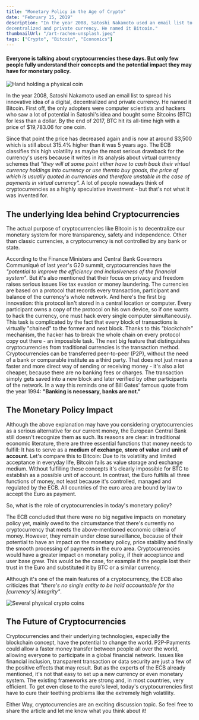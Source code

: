 ```yaml
---
title: "Monetary Policy in the Age of Crypto"
date: "February 15, 2019"
description: "In the year 2008, Satoshi Nakamoto used an email list to spread his innovative idea of a digital,
decentralized and private currency. He named it Bitcoin."
thumbnailUrl: "/art-rachen-unsplash.jpeg"
tags: ["Crypto", "Bitcoin", "Economics"]
---
```


#### Everyone is talking about cryptocurrencies these days. But only few people fully understand their concepts and the potential impact they may have for monetary policy.

![Hand holding a physical coin](https://images.unsplash.com/photo-1634704784915-aacf363b021f?ixlib=rb-1.2.1&raw_url=true&q=80&fm=jpg&crop=entropy&cs=tinysrgb&ixid=MnwxMjA3fDB8MHxwaG90by1wYWdlfHx8fGVufDB8fHx8&auto=format&fit=crop&w=2070)

In the year 2008, Satoshi Nakamoto used an email list to spread his innovative idea of a digital,
decentralized and private currency. He named it Bitcoin. First off, the only adopters were computer scientists
and hackers who saw a lot of potential in Satoshi's idea and bought some Bitcoins (BTC) for less than a dollar.
By the end of 2017, BTC hit its all-time high with a price of $19,783.06 for one coin.

Since that point the price has decreased again and is now at around $3,500 which is still about 315.4% higher
than it was 5 years ago. The ECB classifies this high volatility as maybe the most serious drawback for
the currency's users because it writes in its analysis about virtual currency schemes that
_"they will at some point either have to cash back their virtual currency holdings into currency or use themto buy goods, the price of which is usually quoted in currencies and therefore unstable in the case of payments in virtual currency"._
A lot of people nowadays think of cryptocurrencies as a highly speculative investment - but that's not
what it was invented for.

## The underlying Idea behind Cryptocurrencies

The actual purpose of cryptocurrencies like Bitcoin is to decentralize our monetary system for
more transparency, safety and independence. Other than classic currencies, a cryptocurrency is not
controlled by any bank or state.

According to the Finance Ministers and Central Bank Governors Communiqué of last year's G20 summit,
cryptocurrencies have the _"potential to improve the efficiency and inclusiveness of the financial system"_.
But it's also mentioned that their focus on privacy and freedom raises serious issues like tax evasion or
money laundering.
The currencies are based on a protocol that records every transaction, participant and balance of the
currency's whole network. And here's the first big innovation: this protocol isn't stored in a central
location or computer. Every participant owns a copy of the protocol on his own device, so if one wants to
hack the currency, one must hack every single computer simultaneously.
This task is complicated by the fact that every block of transactions is virtually "chained" to the former
and next block. Thanks to this _"blockchain"_ mechanism, the hacker has to break the whole chain on every
protocol copy out there - an impossible task.
The next big feature that distinguishes cryptocurrencies from traditional currencies is the transaction method.
Cryptocurrencies can be transferred peer-to-peer (P2P), without the need of a bank or comparable institute
as a third party. That does not just mean a faster and more direct way of sending or receiving money - it's
also a lot cheaper, because there are no banking fees or charges.
The transaction simply gets saved into a new block and later verified by other participants of the network.
In a way this reminds one of Bill Gates' famous quote from the year 1994:
**"Banking is necessary, banks are not."**

## The Monetary Policy Impact

Although the above explanation may have you considering cryptocurrencies as a serious alternative for our
current money, the European Central Bank still doesn't recognize them as such.
Its reasons are clear: in traditional economic literature, there are three essential functions that money
needs to fulfill: It has to serve as a **medium of exchange**, **store of value** and **unit of account**.
Let's compare this to Bitcoin: Due to its volatility and limited acceptance in everyday life,
Bitcoin fails as value storage and exchange medium. Without fulfilling these concepts it's clearly impossible
for BTC to establish as a possible unit of account.
In contrast, the Euro fulfills all three functions of money, not least because it's controlled, managed and
regulated by the ECB. All countries of the euro area are bound by law to accept the Euro as payment.

So, what is the role of cryptocurrencies in today's monetary policy?

The ECB concluded that there were no big negative impacts on monetary policy yet, mainly owed to the
circumstance that there's currently no cryptocurrency that meets the above-mentioned economic criteria of money.
However, they remain under close surveillance, because of their potential to have an impact on the
monetary policy, price stability and finally the smooth processing of payments in the euro area.
Cryptocurrencies would have a greater impact on monetary policy, if their acceptance and user base grew.
This would be the case, for example if the people lost their trust in the Euro and substituted it by BTC or
a similar currency.

Although it's one of the main features of a cryptocurrency, the ECB also criticizes that
_"there's no single entity to be held accountable for the \[currency's\] integrity"_.

![Several physical crypto coins](https://images.unsplash.com/photo-1628238289656-6457bb6e6d76?ixlib=rb-1.2.1&raw_url=true&q=80&fm=jpg&crop=entropy&cs=tinysrgb&ixid=MnwxMjA3fDB8MHxwaG90by1wYWdlfHx8fGVufDB8fHx8&auto=format&fit=crop&w=2072)

## The Future of Cryptocurrencies

Cryptocurrencies and their underlying technologies, especially the blockchain concept, have the potential
to change the world. P2P-Payments could allow a faster money transfer between people all over the world,
allowing everyone to participate in a global financial network. Issues like financial inclusion,
transparent transaction or data security are just a few of the positive effects that may result.
But as the experts of the ECB already mentioned, it's not that easy to set up a new currency or even
monetary system. The existing frameworks are strong and, in most countries, very efficient.
To get even close to the euro's level, today's cryptocurrencies first have to cure their teething problems
like the extremely high volatility.

Either Way, cryptocurrencies are an exciting discussion topic.
So feel free to share the article and let me know what you think about it!
